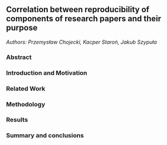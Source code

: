 ## Correlation between reproducibility of components of research papers and their purpose

*Authors: Przemysław Chojecki, Kacper Staroń, Jakub Szypuła*

### Abstract


### Introduction and Motivation



### Related Work


### Methodology


### Results


### Summary and conclusions 